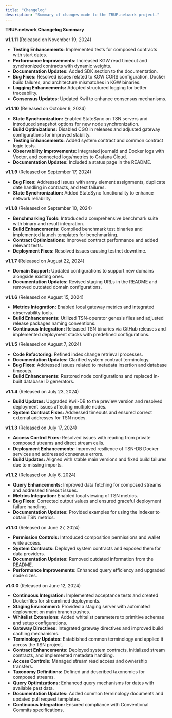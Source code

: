 ---
title: "Changelog"
description: "Summary of changes made to the TRUF.network project."
---

**TRUF.network Changelog Summary**

**v1.1.11** (Released on November 19, 2024)

- **Testing Enhancements:** Implemented tests for composed contracts with start dates.
- **Performance Improvements:** Increased KGW read timeout and synchronized contracts with dynamic weights.
- **Documentation Updates:** Added SDK section to the documentation.
- **Bug Fixes:** Resolved issues related to KGW CORS configuration, Docker build failures, and architecture mismatches in KGW binaries.
- **Logging Enhancements:** Adopted structured logging for better traceability.
- **Consensus Updates:** Updated Kwil to enhance consensus mechanisms.

**v1.1.10** (Released on October 9, 2024)

- **State Synchronization:** Enabled StateSync on TSN servers and introduced snapshot options for new node synchronization.
- **Build Optimizations:** Disabled CGO in releases and adjusted gateway configurations for improved stability.
- **Testing Enhancements:** Added system contract and common contract logic tests.
- **Observability Improvements:** Integrated journald and Docker logs with Vector, and connected logs/metrics to Grafana Cloud.
- **Documentation Updates:** Included a status page in the README.

**v1.1.9** (Released on September 17, 2024)

- **Bug Fixes:** Addressed issues with array element assignments, duplicate date handling in contracts, and test failures.
- **State Synchronization:** Added StateSync functionality to enhance network reliability.

**v1.1.8** (Released on September 10, 2024)

- **Benchmarking Tools:** Introduced a comprehensive benchmark suite with binary and result integration.
- **Build Enhancements:** Compiled benchmark test binaries and implemented launch templates for benchmarking.
- **Contract Optimizations:** Improved contract performance and added relevant tests.
- **Deployment Fixes:** Resolved issues causing testnet downtime.

**v1.1.7** (Released on August 22, 2024)

- **Domain Support:** Updated configurations to support new domains alongside existing ones.
- **Documentation Updates:** Revised staging URLs in the README and removed outdated domain configurations.

**v1.1.6** (Released on August 15, 2024)

- **Metrics Integration:** Enabled local gateway metrics and integrated observability tools.
- **Build Enhancements:** Utilized TSN-operator genesis files and adjusted release packages naming conventions.
- **Continuous Integration:** Released TSN binaries via GitHub releases and implemented deployment stacks with predefined configurations.

**v1.1.5** (Released on August 7, 2024)

- **Code Refactoring:** Refined index change retrieval processes.
- **Documentation Updates:** Clarified system contract terminology.
- **Bug Fixes:** Addressed issues related to metadata insertion and database timeouts.
- **Build Enhancements:** Restored node configurations and replaced in-built database ID generators.

**v1.1.4** (Released on July 23, 2024)

- **Build Updates:** Upgraded Kwil-DB to the preview version and resolved deployment issues affecting multiple nodes.
- **System Contract Fixes:** Addressed timeouts and ensured correct external addresses for TSN nodes.

**v1.1.3** (Released on July 17, 2024)

- **Access Control Fixes:** Resolved issues with reading from private composed streams and direct stream calls.
- **Deployment Enhancements:** Improved resilience of TSN-DB Docker services and addressed consensus errors.
- **Build Updates:** Aligned with stable main versions and fixed build failures due to missing imports.

**v1.1.2** (Released on July 6, 2024)

- **Query Enhancements:** Improved data fetching for composed streams and addressed timeout issues.
- **Metrics Integration:** Enabled local viewing of TSN metrics.
- **Bug Fixes:** Corrected output values and ensured graceful deployment failure handling.
- **Documentation Updates:** Provided examples for using the indexer to obtain TSN metrics.

**v1.1.0** (Released on June 27, 2024)

- **Permission Controls:** Introduced composition permissions and wallet write access.
- **System Contracts:** Deployed system contracts and exposed them for data providers.
- **Documentation Updates:** Removed outdated information from the README.
- **Performance Improvements:** Enhanced query efficiency and upgraded node sizes.

**v1.0.0** (Released on June 12, 2024)

- **Continuous Integration:** Implemented acceptance tests and created Dockerfiles for streamlined deployments.
- **Staging Environment:** Provided a staging server with automated deployment on main branch pushes.
- **Whitelist Extensions:** Added whitelist parameters to primitive schemas and setup configurations.
- **Gateway Directives:** Integrated gateway directives and improved build caching mechanisms.
- **Terminology Updates:** Established common terminology and applied it across the TSN project.
- **Contract Enhancements:** Deployed system contracts, initialized stream contracts, and implemented metadata handling.
- **Access Controls:** Managed stream read access and ownership transfers.
- **Taxonomy Definitions:** Defined and described taxonomies for composed streams.
- **Query Optimizations:** Enhanced query mechanisms for dates with available past data.
- **Documentation Updates:** Added common terminology documents and updated pull request templates.
- **Continuous Integration:** Ensured compliance with Conventional Commits specifications.
